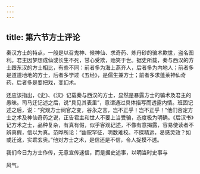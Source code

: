```yaml
---
---
---
```

title: 第六节方士评论
---



秦汉方士的特点，一般是以召鬼神、候神仙、求奇药、炼丹砂的骗术欺世，盗名图利。君主因梦想成仙或长生不死，甘心受欺，贻笑于世。据史所载，秦与西汉的方士跟东汉的方士相比，有些不同：前者多为海上燕齐人，后者多为内地人；前者多是道道地地的方士，后者多学过《五经》，是儒生兼方士；前者多求蓬莱神仙奇药，后者多是耍把戏，变幻术。

还应该指出，《史》、《汉》记载秦与西汉的方士，显然是暴露方士的骗术及君主的愚昧。司马迁记述之后，说“具见其表里”，意谓通过具体描写而透露内情。班固记述之后，说：“究观方士祠官之变，谷永之言，岂不正乎！岂不正乎！”他们否定方士之术及神仙奇药之说，正告君主和世人不要上当受骗，态度极为明确。《后汉书》记方术之士，品种复杂，有真有假，似乎客观记述，不像有意揭露，容易使读者不辨真假，信以为真。范晔所论：“幽贶罕征，明数难校。不探精远，曷感灵效？如或迁讹，实乖玄奥。”他对方士之术，是信还是不信，令人捉摸不透。

我们今日为方士作传，无意宣传迷信，而是据史述事，以明当时史事与

风气。